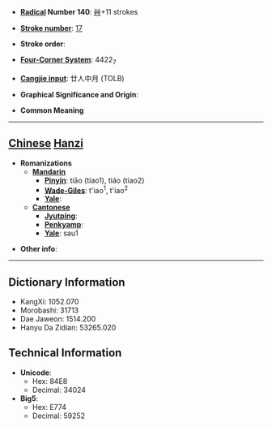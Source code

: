 * '''[[Wiktionary:Chinese radical index| Radical]] Number 140''': [[Wiktionary:Chinese radical index 艸|艸]]+11 strokes

* '''[[Wiktionary:Chinese total strokes index|Stroke number]]''': [[Wiktionary:Chinese total strokes index 17|17]]

* '''Stroke order''': 

* '''[[Wiktionary:Chinese four corner index|Four-Corner System]]''': 4422<sub>7</sub>

* '''[[Wiktionary:Chinese Cangjie index|Cangjie input]]''': 廿人中月 (TOLB)

* '''Graphical Significance and Origin''': 

* '''Common Meaning'''

----

== [[Chinese]] [[Hanzi]] ==

* '''Romanizations'''
** '''[[Mandarin]]'''
*** '''[[Pinyin]]''': tiāo (tiao1), tiáo (tiao2)
*** '''[[Wade-Giles]]''': t'iao<sup>1</sup>, t'iao<sup>2</sup>
*** '''[[Yale]]''': 
** '''[[Cantonese]]'''
*** '''[[Jyutping]]''':
*** '''[[Penkyamp]]''': 
*** '''[[Yale]]''': sau1

* '''Other info''': 

----

== Dictionary Information ==

* KangXi: 1052.070
* Morobashi: 31713
* Dae Jaweon: 1514.200
* Hanyu Da Zidian: 53265.020

== Technical Information ==

* '''Unicode''':
** Hex: 84E8
** Decimal: 34024
* '''Big5''':
** Hex: E774
** Decimal: 59252